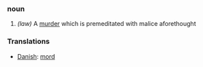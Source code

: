 === noun ===
#''(law)'' A [[murder]] which is premeditated with malice aforethought

===Translations===
*[[Danish]]: [[mord]]
